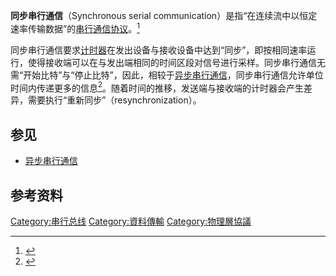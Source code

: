 {{NoteTA
|G1 = IT
}}
'''同步串行通信'''（Synchronous serial communication）是指“在连续流中以恒定速率传输数据”的[[串行通信|串行通信]][[网络传输协议|协议]]。<ref>{{cite book|last=Cowley|first=John|title=Communications and Networking: An Introduction|year=2007|publisher=Springer|isbn=9781846286452}}</ref>

同步串行通信要求[[时间脉冲信号|计时器]]在发出设备与接收设备中达到“同步”，即按相同速率运行，使得接收端可以在与发出端相同的时间区段对信号进行采样。同步串行通信无需“开始比特”与“停止比特”，因此，相较于[[异步串行通信|异步串行通信]]，同步串行通信允许单位时间内传递更多的信息<ref>{{cite book|last=IBM Corporation|title=Data Communications Primer|url=http://bitsavers.informatik.uni-stuttgart.de/pdf/ibm/datacomm/C29-1668-0_datacommPrimer.pdf|access-date=2021-04-12|archive-date=2021-04-12|archive-url=https://web.archive.org/web/20210412221116/http://bitsavers.informatik.uni-stuttgart.de/pdf/ibm/datacomm/C29-1668-0_datacommPrimer.pdf|dead-url=no}}</ref>。随着时间的推移，发送端与接收端的计时器会产生差异，需要执行“重新同步”（resynchronization）。

==参见==
*[[异步串行通信|异步串行通信]]

==参考资料==
{{reflist}}

[[Category:串行总线|Category:串行总线]]
[[Category:資料傳輸|Category:資料傳輸]]
[[Category:物理層協議|Category:物理層協議]]